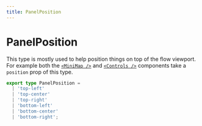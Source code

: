 ```yaml
---
title: PanelPosition
---
```


# PanelPosition

This type is mostly used to help position things on top of the flow viewport. For
example both the [`<MiniMap />`](/api-reference/components/mini-map) and
[`<Controls />`](/api-reference/components/controls) components take a `position`
prop of this type.

```ts
export type PanelPosition =
  | 'top-left'
  | 'top-center'
  | 'top-right'
  | 'bottom-left'
  | 'bottom-center'
  | 'bottom-right';
```
